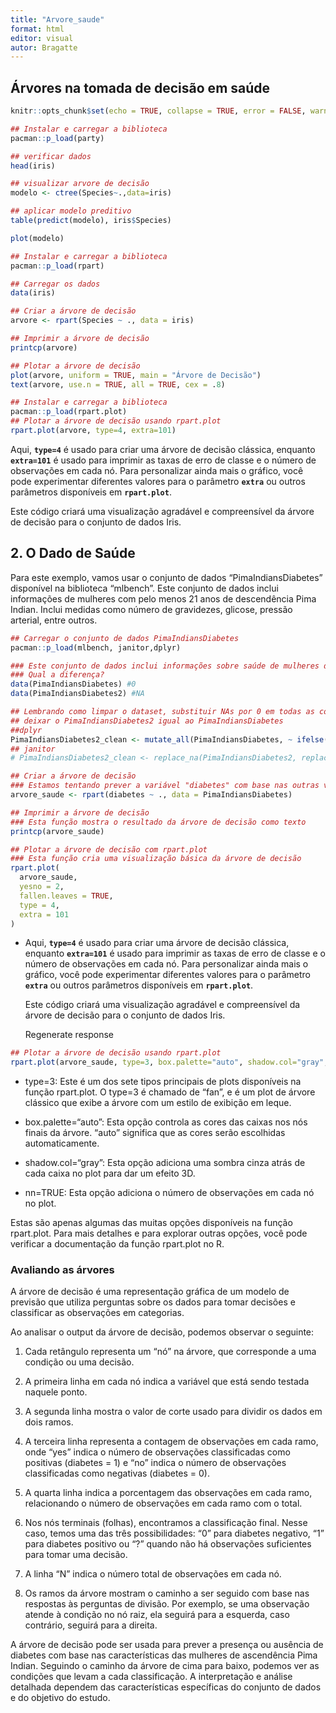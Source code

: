 ```yaml
---
title: "Arvore_saude"
format: html
editor: visual
autor: Bragatte
---
```


## Árvores na tomada de decisão em saúde

```r
knitr::opts_chunk$set(echo = TRUE, collapse = TRUE, error = FALSE, warning = FALSE, message = FALSE, results = 'asis')
```

```r
## Instalar e carregar a biblioteca
pacman::p_load(party)

## verificar dados
head(iris)

## visualizar arvore de decisão
modelo <- ctree(Species~.,data=iris)

## aplicar modelo preditivo
table(predict(modelo), iris$Species)

plot(modelo)

```

```r
## Instalar e carregar a biblioteca
pacman::p_load(rpart)

## Carregar os dados
data(iris)

## Criar a árvore de decisão
arvore <- rpart(Species ~ ., data = iris)

## Imprimir a árvore de decisão
printcp(arvore)

## Plotar a árvore de decisão
plot(arvore, uniform = TRUE, main = "Árvore de Decisão")
text(arvore, use.n = TRUE, all = TRUE, cex = .8)

```

```r
## Instalar e carregar a biblioteca
pacman::p_load(rpart.plot)
## Plotar a árvore de decisão usando rpart.plot
rpart.plot(arvore, type=4, extra=101)
```

Aqui, **`type=4`** é usado para criar uma árvore de decisão clássica, enquanto **`extra=101`** é usado para imprimir as taxas de erro de classe e o número de observações em cada nó. Para personalizar ainda mais o gráfico, você pode experimentar diferentes valores para o parâmetro **`extra`** ou outros parâmetros disponíveis em **`rpart.plot`**.

Este código criará uma visualização agradável e compreensível da árvore de decisão para o conjunto de dados Iris.

## **2. O Dado de Saúde**

Para este exemplo, vamos usar o conjunto de dados "PimaIndiansDiabetes" disponível na biblioteca "mlbench". Este conjunto de dados inclui informações de mulheres com pelo menos 21 anos de descendência Pima Indian. Inclui medidas como número de gravidezes, glicose, pressão arterial, entre outros.

```r

## Carregar o conjunto de dados PimaIndiansDiabetes
pacman::p_load(mlbench, janitor,dplyr)

### Este conjunto de dados inclui informações sobre saúde de mulheres de ascendência Pima Indian
### Qual a diferença?
data(PimaIndiansDiabetes) #0
data(PimaIndiansDiabetes2) #NA

## Lembrando como limpar o dataset, substituir NAs por 0 em todas as colunas
## deixar o PimaIndiansDiabetes2 igual ao PimaIndiansDiabetes
##dplyr
PimaIndiansDiabetes2_clean <- mutate_all(PimaIndiansDiabetes, ~ ifelse(is.na(.), 0, .))
## janitor
# PimaIndiansDiabetes2_clean <- replace_na(PimaIndiansDiabetes2, replace = list(all = 0))

## Criar a árvore de decisão
### Estamos tentando prever a variável "diabetes" com base nas outras variáveis
arvore_saude <- rpart(diabetes ~ ., data = PimaIndiansDiabetes)

## Imprimir a árvore de decisão
### Esta função mostra o resultado da árvore de decisão como texto
printcp(arvore_saude)

## Plotar a árvore de decisão com rpart.plot
### Esta função cria uma visualização básica da árvore de decisão
rpart.plot(
  arvore_saude,
  yesno = 2,
  fallen.leaves = TRUE,
  type = 4,
  extra = 101
)
```

-   Aqui, **`type=4`** é usado para criar uma árvore de decisão clássica, enquanto **`extra=101`** é usado para imprimir as taxas de erro de classe e o número de observações em cada nó. Para personalizar ainda mais o gráfico, você pode experimentar diferentes valores para o parâmetro **`extra`** ou outros parâmetros disponíveis em **`rpart.plot`**.

    Este código criará uma visualização agradável e compreensível da árvore de decisão para o conjunto de dados Iris.

    Regenerate response

```r
## Plotar a árvore de decisão usando rpart.plot
rpart.plot(arvore_saude, type=3, box.palette="auto", shadow.col="gray", nn=TRUE)
```

-   type=3: Este é um dos sete tipos principais de plots disponíveis na função rpart.plot. O type=3 é chamado de "fan", e é um plot de árvore clássico que exibe a árvore com um estilo de exibição em leque.

-   box.palette="auto": Esta opção controla as cores das caixas nos nós finais da árvore. "auto" significa que as cores serão escolhidas automaticamente.

-   shadow.col="gray": Esta opção adiciona uma sombra cinza atrás de cada caixa no plot para dar um efeito 3D.

-   nn=TRUE: Esta opção adiciona o número de observações em cada nó no plot.

Estas são apenas algumas das muitas opções disponíveis na função rpart.plot. Para mais detalhes e para explorar outras opções, você pode verificar a documentação da função rpart.plot no R.

### Avaliando as árvores

A árvore de decisão é uma representação gráfica de um modelo de previsão que utiliza perguntas sobre os dados para tomar decisões e classificar as observações em categorias.

Ao analisar o output da árvore de decisão, podemos observar o seguinte:

1.  Cada retângulo representa um "nó" na árvore, que corresponde a uma condição ou uma decisão.

2.  A primeira linha em cada nó indica a variável que está sendo testada naquele ponto.

3.  A segunda linha mostra o valor de corte usado para dividir os dados em dois ramos.

4.  A terceira linha representa a contagem de observações em cada ramo, onde "yes" indica o número de observações classificadas como positivas (diabetes = 1) e "no" indica o número de observações classificadas como negativas (diabetes = 0).

5.  A quarta linha indica a porcentagem das observações em cada ramo, relacionando o número de observações em cada ramo com o total.

6.  Nos nós terminais (folhas), encontramos a classificação final. Nesse caso, temos uma das três possibilidades: "0" para diabetes negativo, "1" para diabetes positivo ou "?" quando não há observações suficientes para tomar uma decisão.

7.  A linha "N" indica o número total de observações em cada nó.

8.  Os ramos da árvore mostram o caminho a ser seguido com base nas respostas às perguntas de divisão. Por exemplo, se uma observação atende à condição no nó raiz, ela seguirá para a esquerda, caso contrário, seguirá para a direita.

A árvore de decisão pode ser usada para prever a presença ou ausência de diabetes com base nas características das mulheres de ascendência Pima Indian. Seguindo o caminho da árvore de cima para baixo, podemos ver as condições que levam a cada classificação. A interpretação e análise detalhada dependem das características específicas do conjunto de dados e do objetivo do estudo.
